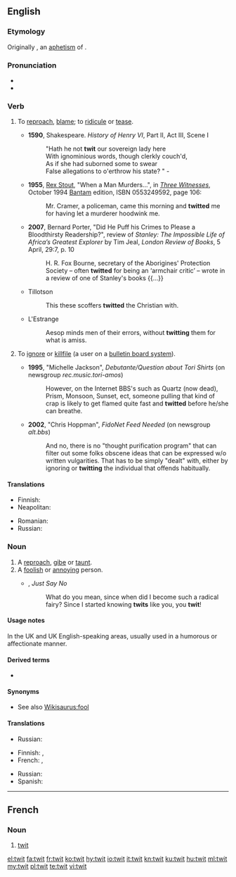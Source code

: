 ==English==

===Etymology===
Originally {{term|twite}}, an [[aphetism]] of {{etyl|enm|en}} {{term|atwite|lang=enm}}.

===Pronunciation===
* {{IPA|/twɪt/}}
* {{rhymes|ɪt}}

===Verb===
{{en-verb|twit|t|ing}}

# {{context|transitive|lang=en}} To [[reproach]], [[blame]]; to [[ridicule]] or [[tease]].
#* '''1590''', Shakespeare. ''History of Henry VI'', Part II, Act III, Scene I
#*: "Hath he not '''twit''' our sovereign lady here 
#*: With ignominious words, though clerkly couch'd, 
#*: As if she had suborned some to swear 
#*: False allegations to o'erthrow his state? " -
#* '''1955''', [[w:Rex Stout|Rex Stout]], "When a Man Murders...",<!--... in title--> in [[w:Three Witnesses (book)|''Three Witnesses'']], October 1994 [[w:Bantam Books|Bantam]] edition, ISBN 0553249592, page 106:
#*: Mr. Cramer, a policeman, came this morning and '''twitted''' me for having let a murderer hoodwink me.
#* '''2007''', Bernard Porter, "Did He Puff his Crimes to Please a Bloodthirsty Readership?", review of ''Stanley: The Impossible Life of Africa’s Greatest Explorer'' by Tim Jeal, ''London Review of Books'', 5 April, 29:7, p. 10
#*: H. R. Fox Bourne, secretary of the Aborigines' Protection Society – often '''twitted''' for being an ‘armchair critic’ – wrote in a review of one of Stanley's books {{...}}
#* Tillotson
#*: This these scoffers '''twitted''' the Christian with.
#* L'Estrange
#*: Aesop minds men of their errors, without '''twitting''' them for what is amiss.
# {{context|transitive|computing|lang=en}} To [[ignore]] or [[killfile]] (a user on a [[bulletin board system]]).
#* '''1995''', "Michelle Jackson", ''Debutante/Question about Tori Shirts'' (on newsgroup ''rec.music.tori-amos'')
#*: However, on the Internet BBS's such as Quartz (now dead), Prism, Monsoon, Sunset, ect{{SIC}}, someone pulling that kind of crap is likely to get flamed quite fast and '''twitted''' before he/she can breathe.
#* '''2002''', "Chris Hoppman", ''FidoNet Feed Needed'' (on newsgroup ''alt.bbs'')
#*: And no, there is no "thought purification program" that can filter out some folks{{SIC}} obscene ideas that can be expressed w/o written vulgarities.  That has to be simply "dealt" with, either by ignoring or '''twitting''' the individual that offends habitually.

====Translations====
{{trans-top|To reproach, blame; to ridicule or tease}}
* Finnish: {{t|fi|kiusoitella}}
* Neapolitan: {{t|nap|sfotte}}
{{trans-mid}}
* Romanian: {{t+|ro|mustra}}
* Russian: {{t+|ru|упрекать}}
{{trans-bottom}}

===Noun===
{{en-noun}}

# A [[reproach]], [[gibe]] or [[taunt]].
# A [[foolish]] or [[annoying]] person.
#* {{rfdate}} {{w|Larry Kramer}}, ''Just Say No''
#*: What do you mean, since when did I become such a radical fairy? Since I started knowing '''twits''' like you, you '''twit'''!

====Usage notes====
In the UK and UK English-speaking areas, usually used in a humorous or affectionate manner.

====Derived terms====
* {{l|en|twitling}}

====Synonyms====
* See also [[Wikisaurus:fool]]

====Translations====
{{trans-top|a reproach, gibe or taunt}}
* Russian: {{t+|ru|упрёк|m|tr=upr'jók}}
{{trans-mid}}
{{trans-bottom}}

{{trans-top|a foolish or annoying person}}
* Finnish: {{t+|fi|ääliö}}, {{t+|fi|typerys}}
* French: {{qualifier|France, colloquial}} {{t+|fr|gugusse|m}}, {{qualifier|Quebec, colloquial}} {{t+|fr|twit|m}}
{{trans-mid}}
* Russian: {{t+|ru|тупица|m|tr=tupíca}}
* Spanish: {{t|es|gilí|m|f}}
{{trans-bottom}}

----

==French==

===Noun===
{{fr-noun|m}}

# {{context|Quebec|colloquial|lang=fr}} [[twit#en|twit]] {{gloss|foolish person}}

[[el:twit]]
[[fa:twit]]
[[fr:twit]]
[[ko:twit]]
[[hy:twit]]
[[io:twit]]
[[it:twit]]
[[kn:twit]]
[[ku:twit]]
[[hu:twit]]
[[ml:twit]]
[[my:twit]]
[[pl:twit]]
[[te:twit]]
[[vi:twit]]